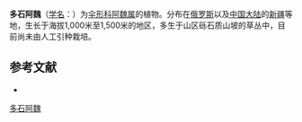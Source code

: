 {{NoteTA|G1=LS}}
{{Speciesbox
| name = 多石阿魏
| status = 
| status_system = 
| image = 
| genus = Ferula
| species = lapidosa
| authority = Korov.
}}

'''多石阿魏'''（[[学名|学名]]：{{lang|la|''Ferula lapidosa''}}）为[[伞形科|伞形科]][[阿魏属|阿魏属]]的植物。分布在[[俄罗斯|俄罗斯]]以及[[中国大陆|中国大陆]]的[[新疆|新疆]]等地，生长于海拔1,000米至1,500米的地区，多生于山区砾石质山坡的草丛中，目前尚未由人工引种栽培。

== 参考文献 ==
<div class="references-small">
* {{cite web| url =http://www.bioinfo.cn/db05/KmzwSpecies.php?action=view&id=22749| title =多石阿魏| work =《中国高等植物数据库全库》| publisher =中国科学院微生物研究所| author =昆明植物研究所| accessdate =2009-02-25| deadurl =yes| archiveurl =https://web.archive.org/web/20160305104221/http://www.bioinfo.cn/db05/KmzwSpecies.php?action=view&id=22749| archivedate =2016-03-05}}
</div>
{{Taxonbar|from=Q10932838}}

[[Category:阿魏属|多石阿魏]]


{{Apiales-stub}}